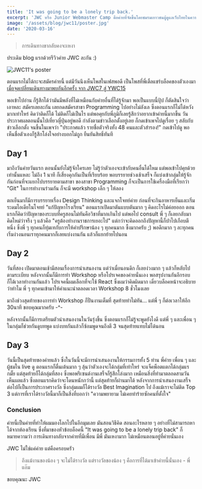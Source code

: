 ```yaml
---
title: 'It was going to be a lonely trip back.'
excerpt: 'JWC หรือ Junior Webmaster Camp คือค่ายที่จัดขึ้นโดยชมรมเยาวชนผู้ดูแลเว็บไทยในความดูแลของสมาคมผู้ดูแลเว็บไทย เพื่อเปิดโอกาสให้เยาวชนไทยในระดับมัธยมศึกษาตอนปลายหรือเทียบเท่า ได้มาสัมผัสการทำงานในวงการดิจิทัล ทั้ง 4 สาขา'
image: '/assets/blog/jwc11/poster.jpg'
date: '2020-03-16'
---
```


> การเดินทางขากลับคงจะเหงา

ประเดิม blog แรกด้วยรีวิวค่าย JWC ละกัน :)

<Image
  src="/assets/blog/jwc11/poster.jpg"
  width={1200}
  height={630}
  alt="JWC11's poster"
/>

ตอนแรกไม่ได้กะจะสมัครค่ายนี้ แต่มีวันนึงเห็นโพสในเฟสพอดี เป็นโพสที่พี่เติ้ลแชร์บล็อคของตัวเองมา [เมื่อจุดเปลี่ยนเดินทางมาพบกันอีกครั้ง จาก JWC7 สู่ YWC15](https://nutn0n.com/ywc-to-ywc/)

พอเข้าไปอ่าน ก็รู้สึกได้ว่ามันมีพลังที่ไม่เหมือนกับค่ายอื่นที่ได้รู้จักมา พอเป็นแบบนี้ปุ้ป ก็ตัดสินใจว่า เอาหละ สมัครเลยละกัน เลยกดสมัครสาขา Programming ไปอย่างไม่ลังเล ซึ่งตอนแรกก็ไม่ได้หวังมากเท่าใหร่ คิดว่าติดก็ได้ ไม่ติดก็ไม่เป็นไร แต่พอคุยกับพี่ภูมิก็เลยรู้สึกว่าอยากเข้าค่ายนี้มากขึ้น วันประกาศผลตอนนั้นไปเที่ยวญี่ปุ่นอยู่พอดี กำลังตามข่าวเลือกตั้งอยู่เลย ก็กดเข้าเพจไปดูเรื่อย ๆ สลับกับข่าวเลือกตั้ง จนขึ้นในเพจว่า "ประกาศแล้ว รายชื่อตัวจริงทั้ง 48 คนและตัวสำรอง!" กดเข้าไปดู พอเห็นชื่อตัวเองก็รู้สึกโล่งใจอย่างบอกไม่ถูก ยืนยันสิทธิ์ทันที

## Day 1

มาถึงวันค่ายวันแรก ตอนนั้นยังไม่รู้จักใครเลย ไม่รู้ว่าตัวเองจะเข้ากับคนอื่นได้ใหม แต่พอเข้าไปคุยด้วยเท่านั้นแหละ ไม่ถึง 1 นาที ก็เสี่ยงคุกกันเป็นที่เรียบร้อย พอบรรยายช่วงเช้าเสร็จ ก็แบ่งเข้ากลุ่มให้รู้จักกันก่อนที่จะแยกไปบรรยายตามสาขา ของสาขา Programming ก็จะเป็นการใช้เครื่องมือที่เรียกว่า "Git" ในการทำงานร่วมกัน ก็จะมี workshop เล็ก ๆ ให้ลอง

ตกเย็นมาก็มีการบรรยายเรื่อง Design Thinking และแจกโจทย์ค่าย ก่อนที่จะกินอาหารเย็นและเริ่มระดมไอเดียในโจทย์ "แก้ปัญหาโรงเรียน" ตอนแรกเปิดมาตันแบบตันมาก ๆ คิดอะไรไม่ค่อยออก ตอนแรกก็คิดว่าปัญหาของระบบที่ครูสอนไม่ทันคือวิชาที่มากเกินไป แต่พอไป consult พี่ ๆ ก็เลยกลับมาคิดใหม่ว่าจรืง ๆ แล้วคือ "ครูต้องทำงานราชการเยอะไป" แต่กว่าจะคิดออกถึงปัญหานี้ก็ปาไปเกือบตีหนึ่ง ซึ่งพี่ ๆ ทุกคนก็ทุ่มเทกับการให้คำปรึกษาน้อง ๆ ทุกคนมาก ซึ้งมากครับ ;) พอดึกมาก ๆ ละทุกคนเริ่มง่วงนอนเราทุกคนมากก็เลยแบ่งงานกัน แล้วก็แยกย้ายไปนอน

## Day 2

วันที่สอง เปิดมาตอนเช้ามีสอนเรื่องการนำเสนองาน แต่ว่าเมื่อนอนดึก ก็เลยง่วงมาก ๆ แล้วก็หลับไปตามระเบียบ หลังจากนั้นก็มีการทำ Workshop หรือโปรเจคของค่ายนั่นเอง พอสรุปงานกันอีกรอบ ก็ได้เวลาทำงานกันแล้ว โปรเจคนี้ผมเลือกที่จะใช้ React ซึ่งผมว่าคิดผิดมาก เดี๋ยวบล็อคหน้าจะอธิบายว่าทำไม พี่ ๆ ทุกคนเข้ามาให้คำแนะนำตลอดเวลา Workshop 8 ชั่วโมงเลย

มาถึงช่วงสุดท้ายของการทำ Workshop ก็ปั่นงานเต็มที่ สุดท้ายทำไม่ทัน... แต่พี่ ๆ ก็ต่อเวลาให้อีก 30นาที ขอบคุณมากครับ -^-

หลังจากนั้นก็มีการเตรียมตัวนำเสนองานในวันรุ่งขึ้น ซึ่งตอนแรกก็ไม่รู้จะพูดยังไงดี แต่พี่ ๆ และเพื่อน ๆ ในกลุ่มก็ช่วยกันดูบทพูด แบ่งบทกันแล้วก็ซ้อมพูดจนถึงตี 3 จนสุดท้ายแทบไม่ได้นอน

## Day 3

วันนี้เป็นสุดท้ายของค่ายแล้ว ซึ่งในวันนี้จะมีการนำเสนองานให้กรรมการทั้ง 5 ท่าน พี่ค่าย เพื่อน ๆ และผู้ชมใน live ดู ตอนแรกก็ตื่นเต้นมาก ๆ ลุ้นว่าตัวเองจะได้กลุ่มที่เท่าใหร่ จะแจ็คพ็อตแตกได้กลุ่มแรกมั๊ย แต่สุดท้ายก็ได้กลุ่มที่สอง ซึ่งพอพรีเซนต์งานเสร็จก็รู้สึกโล่งมาก
เหมือนสิ่งที่ทำมาตลอดสามวันเห็นผลแล้ว ซึ่งตอนแรกคิดว่าจะโดนหนักกว่านี้ แต่สุดท้ายก็ผ่านมาได้
หลังจากการนำเสนองานเสร็จ ต่อไปก็เป็นการประกาศรางวัล ซึ่งกลุ่มผมก็ได้รางวัล Best Imagination ไป ถึงแม้เราจะไม่ติด Top 3 แต่การที่เราได้รางวัลนี้มาก็เป็นสิ่งที่บอกว่า "ความพยายาม ไม่เคยทำร้ายซักคนที่ตั้งใจ"

### Conclusion

ค่ายนี้เป็นค่ายที่ทำให้ผมมองโลกไปในอีกมุมเลย มันสอนวิธีคิด สอนอะไรหลาย ๆ อย่างที่ไม่สามารถหาได้จากห้องเรียน ซึ่งที่มาของหัวข้อบล็อคนี้ "It was going to be a lonely trip back" ก็หมายความว่า การเดินทางกลับจากค่ายที่มีเพื่อน มีพี่ มันเหงามาก ไม่เหมือนตอนอยู่ที่ค่ายนั่นเอง

JWC ไม่ใช่แค่ค่าย แต่คือครอบครัว

> ถึงแม้งานของน้อง ๆ จะไม่ได้รางวัล แต่รางวัลของน้อง ๆ คือการที่ได้มาเข้าค่ายนี้นั่นเอง - พี่แอ๊ม

ขอบคุณนะ JWC

